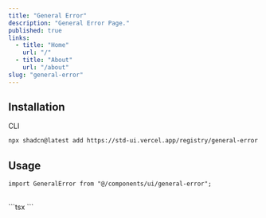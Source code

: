 ```yaml
---
title: "General Error"
description: "General Error Page."
published: true
links:
  - title: "Home"
    url: "/"
  - title: "About"
    url: "/about"
slug: "general-error"
---
```


## Installation

<ComponentPreview name="general-error" />

<Tabs defaultValue="cli">

<TabsList>
  <TabsTrigger value="cli">CLI</TabsTrigger>
</TabsList>

<TabsContent value="cli">

```bash
npx shadcn@latest add https://std-ui.vercel.app/registry/general-error
```

</TabsContent>

</Tabs>

## Usage

```tsx
import GeneralError from "@/components/ui/general-error";
```

<br />
```tsx
<GeneralError/>
```
